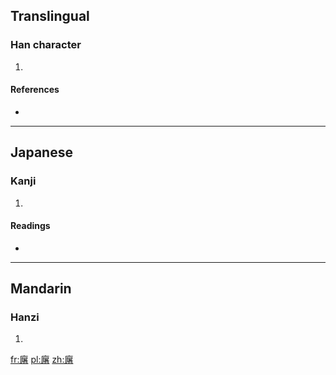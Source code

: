 ==Translingual==

===Han character===
{{Han char|rn=53|rad=广|as=12|sn=15|four=0026<sub>4</sub>|canj=戈尸十日 (ISJA)}}

# {{defn|Han|sort=广12}}

====References====
* {{Han ref|kx=0350.230|dkj=09484|dj=0661.250|hdz=20903.080|uh=5EDC|ud=24284|bh=E1B9|bd=57785}}

----

==Japanese==

===Kanji===
{{ja-kanji|grade=|rs=广12}}

# {{defn|lang=ja|sort=广12}}

====Readings====
* {{ja-readings|on=[[と]] (to), [[つ]] (tsu)|kun=[[いほり]] (ihori)}}

----

==Mandarin==

===Hanzi===
{{cmn-hanzi|pin=[[tū]] ([[tu1]])|wg=t'u<sup>1</sup>}}

# {{defn|lang=cmn|sort=广12}}

[[fr:廜]]
[[pl:廜]]
[[zh:廜]]